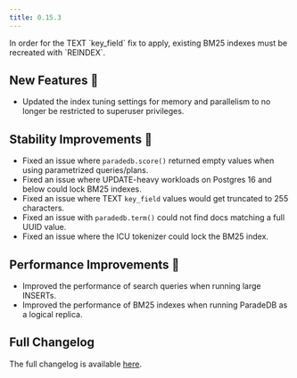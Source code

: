 ```yaml
---
title: 0.15.3
---
```


<Note>
  In order for the TEXT `key_field` fix to apply, existing BM25 indexes must be
  recreated with `REINDEX`.
</Note>

## New Features 🎉

- Updated the index tuning settings for memory and parallelism to no longer be restricted to superuser privileges.

## Stability Improvements 💪

- Fixed an issue where `paradedb.score()` returned empty values when using parametrized queries/plans.
- Fixed an issue where UPDATE-heavy workloads on Postgres 16 and below could lock BM25 indexes.
- Fixed an issue where TEXT `key_field` values would get truncated to 255 characters.
- Fixed an issue with `paradedb.term()` could not find docs matching a full UUID value.
- Fixed an issue where the ICU tokenizer could lock the BM25 index.

## Performance Improvements 🚀

- Improved the performance of search queries when running large INSERTs.
- Improved the performance of BM25 indexes when running ParadeDB as a logical replica.

## Full Changelog

The full changelog is available [here](https://github.com/paradedb/paradedb/releases/tag/v0.15.3).
